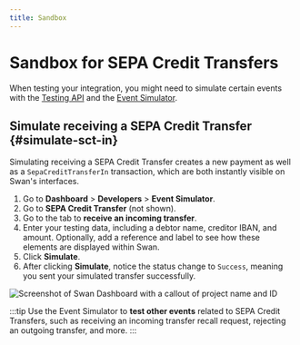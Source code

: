 ```yaml
---
title: Sandbox
---
```


# Sandbox for SEPA Credit Transfers

When testing your integration, you might need to simulate certain events with the [Testing API](../../../../developers/tools/testing-api.mdx) and the [Event Simulator](../../../../developers/tools/event-simulator.mdx).

## Simulate receiving a SEPA Credit Transfer {#simulate-sct-in}

Simulating receiving a SEPA Credit Transfer creates a new payment as well as a `SepaCreditTransferIn` transaction, which are both instantly visible on Swan's interfaces.

1. Go to **Dashboard** > **Developers** > **Event Simulator**.
1. Go to **SEPA Credit Transfer** (not shown).
1. Go to the tab to **receive an incoming transfer**.
1. Enter your testing data, including a debtor name, creditor IBAN, and amount. Optionally, add a reference and label to see how these elements are displayed within Swan.
1. Click **Simulate**.
1. After clicking **Simulate**, notice the status change to `Success`, meaning you sent your simulated transfer successfully.

![Screenshot of Swan Dashboard with a callout of project name and ID](../../../../images/topics/payments/credit-transfers/sandbox-sct-in.png)

:::tip 
Use the Event Simulator to **test other events** related to SEPA Credit Transfers, such as receiving an incoming transfer recall request, rejecting an outgoing transfer, and more.
:::